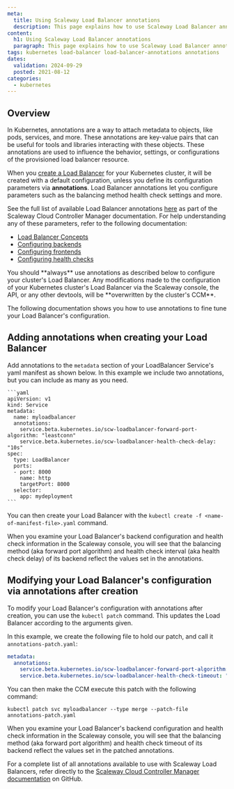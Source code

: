 ```yaml
---
meta:
  title: Using Scaleway Load Balancer annotations
  description: This page explains how to use Scaleway Load Balancer annotations
content:
  h1: Using Scaleway Load Balancer annotations
  paragraph: This page explains how to use Scaleway Load Balancer annotations
tags: kubernetes load-balancer load-balancer-annotations annotations
dates:
  validation: 2024-09-29
  posted: 2021-08-12
categories:
  - kubernetes
---
```


## Overview

In Kubernetes, annotations are a way to attach metadata to objects, like pods, services, and more. These annotations are key-value pairs that can be useful for tools and libraries interacting with these objects. These annotations are used to influence the behavior, settings, or configurations of the provisioned load balancer resource.

When you [create a Load Balancer](/containers/kubernetes/reference-content/kubernetes-load-balancer/) for your Kubernetes cluster, it will be created with a default configuration, unless you define its configuration parameters via **annotations**. Load Balancer annotations let you configure parameters such as the balancing method health check settings and more.

See the full list of available Load Balancer annotations [here](https://github.com/scaleway/scaleway-cloud-controller-manager/blob/master/docs/loadbalancer-annotations.md/) as part of the Scaleway Cloud Controller Manager documentation. For help understanding any of these parameters, refer to the following documentation:
- [Load Balancer Concepts](/network/load-balancer/concepts/)
- [Configuring backends](/network/load-balancer/reference-content/configuring-backends/)
- [Configuring frontends](/network/load-balancer/reference-content/configuring-frontends/)
- [Configuring health checks](/network/load-balancer/reference-content/configuring-health-checks/)

<Message type="important">
You should **always** use annotations as described below to configure your cluster's Load Balancer. Any modifications made to the configuration of your Kubernetes cluster's Load Balancer via the Scaleway console, the API, or any other devtools, will be **overwritten by the cluster's CCM**.
</Message>

The following documentation shows you how to use annotations to fine tune your Load Balancer's configuration.

## Adding annotations when creating your Load Balancer

Add annotations to the `metadata` section of your LoadBalancer Service's yaml manifest as shown below. In this example we include two annotations, but you can include as many as you need.

    ```yaml
    apiVersion: v1
    kind: Service
    metadata:
      name: myloadbalancer
      annotations:
        service.beta.kubernetes.io/scw-loadbalancer-forward-port-algorithm: "leastconn"
        service.beta.kubernetes.io/scw-loadbalancer-health-check-delay: "10s"
    spec:
      type: LoadBalancer
      ports:
      - port: 8000
        name: http
        targetPort: 8000
      selector:
        app: mydeployment
    ```

You can then create your Load Balancer with the `kubectl create -f <name-of-manifest-file>.yaml` command.

When you examine your Load Balancer's backend configuration and health check information in the Scaleway console, you will see that the balancing method (aka forward port algorithm) and health check interval (aka health check delay) of its backend reflect the values set in the annotations.

## Modifying your Load Balancer's configuration via annotations after creation

To modify your Load Balancer's configuration with annotations after creation, you can use the `kubectl patch` command. This updates the Load Balancer according to the arguments given.

In this example, we create the following file to hold our patch, and call it `annotations-patch.yaml`:

```yaml
metadata:
  annotations:
    service.beta.kubernetes.io/scw-loadbalancer-forward-port-algorithm: "first"
    service.beta.kubernetes.io/scw-loadbalancer-health-check-timeout: "30s"
```

You can then make the CCM execute this patch with the following command:

```
kubectl patch svc myloadbalancer --type merge --patch-file annotations-patch.yaml
```

When you examine your Load Balancer's backend configuration and health check information in the Scaleway console, you will see that the balancing method (aka forward port algorithm) and health check timeout of its backend reflect the values set in the patched annotations.

For a complete list of all annotations available to use with Scaleway Load Balancers, refer directly to the [Scaleway Cloud Controller Manager documentation](https://github.com/scaleway/scaleway-cloud-controller-manager/blob/master/docs/loadbalancer-annotations.md/) on GitHub.